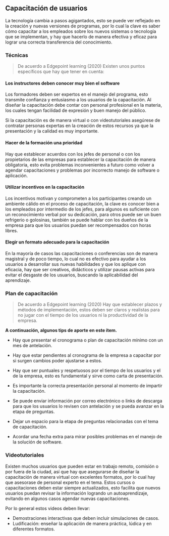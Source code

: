 ## **Capacitación de usuarios**

La tecnología cambia a pasos agigantados, esto se puede ver reflejado en la creación y nuevas versiones de programas, por lo cual la clave es saber cómo capacitar a los empleados sobre los nuevos sistemas o tecnología que se implementan, y hay que hacerlo de manera efectiva y eficaz para lograr una correcta transferencia del conocimiento.

### **Técnicas**

> De acuerdo a Edgepoint learning (2020)
Existen unos puntos específicos que hay que tener en cuenta:

#### **Los instructores deben conocer muy bien el software**

Los formadores deben ser expertos en el manejo del programa, esto transmite confianza y entusiasmo a los usuarios de la capacitación. Al diseñar la capacitación debe contar con personal profesional en la materia, los cuales tengan facilidad de expresión y buen manejo del público.

Si la capacitación es de manera virtual o con videotutoriales asegúrese de contratar personas expertas en la creación de estos recursos ya que la presentación y la calidad es muy importante.

#### **Hacer de la formación una prioridad**

Hay que establecer acuerdos con los jefes de personal o con los propietarios de las empresas para establecer la capacitación de manera obligatoria, esto evita problemas inconvenientes a futuro como volver a agendar capacitaciones y problemas por incorrecto manejo de software o aplicación.

#### **Utilizar incentivos en la capacitación**

Los incentivos motivan y comprometen a los participantes creando un ambiente cálido en el proceso de capacitación, la clave es conocer bien a los empleados por intermedio de los jefes, para algunos es suficiente con un reconocimiento verbal por su dedicación, para otros puede ser un buen refrigerio o golosinas, también se puede hablar con los dueños de la empresa para que los usuarios puedan ser recompensados con horas libres.

#### **Elegir un formato adecuado para la capacitación**

En la mayoría de casos las capacitaciones o conferencias son de manera magistral y de poco tiempo, lo cual no es efectivo para ayudar a los usuarios a desarrollar sus nuevas habilidades y que los aplique con eficacia, hay que ser creativos, didácticos y utilizar pausas activas para evitar el desgaste de los usuarios, buscando la aplicabilidad del aprendizaje.

### **Plan de capacitación**

> De acuerdo a Edgepoint learning (2020)
Hay que establecer plazos y métodos de implementación, estos deben ser claros y realistas para no jugar con el tiempo de los usuarios ni la productividad de la empresa.

**A continuación, algunos tips de aporte en este ítem.**

- Hay que presentar el cronograma o plan de capacitación mínimo con un mes de antelación.

- Hay que estar pendientes al cronograma de la empresa a capacitar por si surgen cambios poder ajustarse a estos.

- Hay que ser puntuales y respetuosos por el tiempo de los usuarios y el de la empresa, esto es fundamental y sirve como carta de presentación.

- Es importante la correcta presentación personal al momento de impartir la capacitación.

- Se puede enviar información por correo electrónico o links de descarga para que los usuarios lo revisen con antelación y se pueda avanzar en la etapa de preguntas.

- Dejar un espacio para la etapa de preguntas relacionadas con el tema de capacitación.

- Acordar una fecha extra para mirar posibles problemas en el manejo de la solución de software.

### **Videotutoriales**

Existen muchos usuarios que pueden estar en trabajo remoto, comisión o por fuera de la ciudad, así que hay que asegurarse de diseñar la capacitación de manera virtual con excelentes formatos, por lo cual hay que asesorase de personal experto en el tema. Estos cursos o capacitaciones deben estar siempre actualizados, esto facilita que nuevos usuarios puedan revisar la información logrando un autoaprendizaje, evitando en algunos casos agendar nuevas capacitaciones.

Por lo general estos videos deben llevar:

- Demostraciones interactivas que deben incluir simulaciones de casos.
- Ludificación: enseñar la aplicación de manera práctica, lúdica y en diferentes formatos.





